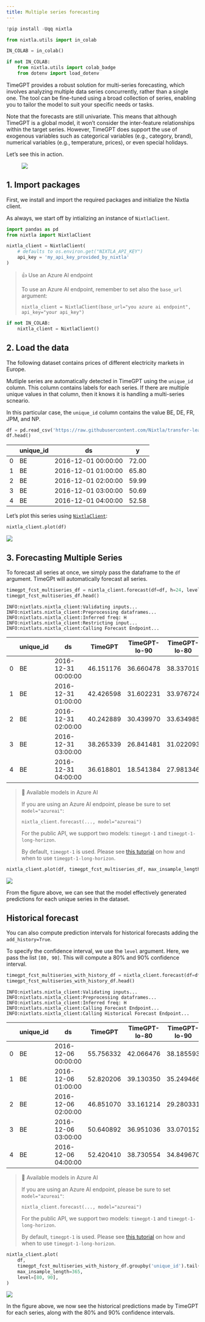 ```yaml
---
title: Multiple series forecasting
---
```



```python
!pip install -Uqq nixtla
```



```python
from nixtla.utils import in_colab
```



```python
IN_COLAB = in_colab()
```



```python
if not IN_COLAB:
    from nixtla.utils import colab_badge
    from dotenv import load_dotenv
```


TimeGPT provides a robust solution for multi-series forecasting, which
involves analyzing multiple data series concurrently, rather than a
single one. The tool can be fine-tuned using a broad collection of
series, enabling you to tailor the model to suit your specific needs or
tasks.

Note that the forecasts are still univariate. This means that although
TimeGPT is a global model, it won’t consider the inter-feature
relationships within the target series. However, TimeGPT does support
the use of exogenous variables such as categorical variables (e.g.,
category, brand), numerical variables (e.g., temperature, prices), or
even special holidays.

Let’s see this in action.

<figure>
<a
href="https://colab.research.google.com/github/Nixtla/nixtla/blob/main/nbs/docs/tutorials/05_multiple_series.ipynb"><img
src="https://colab.research.google.com/assets/colab-badge.svg" /></a>
</figure>

## 1. Import packages

First, we install and import the required packages and initialize the
Nixtla client.

As always, we start off by intializing an instance of `NixtlaClient`.

```python
import pandas as pd
from nixtla import NixtlaClient
```


```python
nixtla_client = NixtlaClient(
    # defaults to os.environ.get("NIXTLA_API_KEY")
    api_key = 'my_api_key_provided_by_nixtla'
)
```

> 👍 Use an Azure AI endpoint
>
> To use an Azure AI endpoint, remember to set also the `base_url`
> argument:
>
> `nixtla_client = NixtlaClient(base_url="you azure ai endpoint", api_key="your api_key")`


```python
if not IN_COLAB:
    nixtla_client = NixtlaClient()
```


## 2. Load the data

The following dataset contains prices of different electricity markets
in Europe.

Mutliple series are automatically detected in TimeGPT using the
`unique_id` column. This column contains labels for each series. If
there are multiple unique values in that column, then it knows it is
handling a multi-series scneario.

In this particular case, the `unique_id` column contains the value BE,
DE, FR, JPM, and NP.

```python
df = pd.read_csv('https://raw.githubusercontent.com/Nixtla/transfer-learning-time-series/main/datasets/electricity-short.csv')
df.head()
```

|     | unique_id | ds                  | y     |
|-----|-----------|---------------------|-------|
| 0   | BE        | 2016-12-01 00:00:00 | 72.00 |
| 1   | BE        | 2016-12-01 01:00:00 | 65.80 |
| 2   | BE        | 2016-12-01 02:00:00 | 59.99 |
| 3   | BE        | 2016-12-01 03:00:00 | 50.69 |
| 4   | BE        | 2016-12-01 04:00:00 | 52.58 |

Let’s plot this series using
[`NixtlaClient`](https://nixtlaverse.nixtla.io/nixtla/nixtla_client.html#nixtlaclient):

```python
nixtla_client.plot(df)
```

![](05_multiple_series_files/figure-markdown_strict/cell-11-output-1.png)

## 3. Forecasting Multiple Series

To forecast all series at once, we simply pass the dataframe to the `df`
argument. TimeGPt will automatically forecast all series.

```python
timegpt_fcst_multiseries_df = nixtla_client.forecast(df=df, h=24, level=[80, 90])
timegpt_fcst_multiseries_df.head()
```

``` text
INFO:nixtlats.nixtla_client:Validating inputs...
INFO:nixtlats.nixtla_client:Preprocessing dataframes...
INFO:nixtlats.nixtla_client:Inferred freq: H
INFO:nixtlats.nixtla_client:Restricting input...
INFO:nixtlats.nixtla_client:Calling Forecast Endpoint...
```

|     | unique_id | ds                  | TimeGPT   | TimeGPT-lo-90 | TimeGPT-lo-80 | TimeGPT-hi-80 | TimeGPT-hi-90 |
|-----|-----------|---------------------|-----------|---------------|---------------|---------------|---------------|
| 0   | BE        | 2016-12-31 00:00:00 | 46.151176 | 36.660478     | 38.337019     | 53.965334     | 55.641875     |
| 1   | BE        | 2016-12-31 01:00:00 | 42.426598 | 31.602231     | 33.976724     | 50.876471     | 53.250964     |
| 2   | BE        | 2016-12-31 02:00:00 | 40.242889 | 30.439970     | 33.634985     | 46.850794     | 50.045809     |
| 3   | BE        | 2016-12-31 03:00:00 | 38.265339 | 26.841481     | 31.022093     | 45.508585     | 49.689197     |
| 4   | BE        | 2016-12-31 04:00:00 | 36.618801 | 18.541384     | 27.981346     | 45.256256     | 54.696218     |

> 📘 Available models in Azure AI
>
> If you are using an Azure AI endpoint, please be sure to set
> `model="azureai"`:
>
> `nixtla_client.forecast(..., model="azureai")`
>
> For the public API, we support two models: `timegpt-1` and
> `timegpt-1-long-horizon`.
>
> By default, `timegpt-1` is used. Please see [this
> tutorial](https://docs.nixtla.io/docs/tutorials-long_horizon_forecasting)
> on how and when to use `timegpt-1-long-horizon`.

```python
nixtla_client.plot(df, timegpt_fcst_multiseries_df, max_insample_length=365, level=[80, 90])
```

![](05_multiple_series_files/figure-markdown_strict/cell-13-output-1.png)

From the figure above, we can see that the model effectively generated
predictions for each unique series in the dataset.

## Historical forecast

You can also compute prediction intervals for historical forecasts
adding the `add_history=True`.

To specify the confidence interval, we use the `level` argument. Here,
we pass the list `[80, 90]`. This will compute a 80% and 90% confidence
interval.

```python
timegpt_fcst_multiseries_with_history_df = nixtla_client.forecast(df=df, h=24, level=[80, 90], add_history=True)
timegpt_fcst_multiseries_with_history_df.head()
```

``` text
INFO:nixtlats.nixtla_client:Validating inputs...
INFO:nixtlats.nixtla_client:Preprocessing dataframes...
INFO:nixtlats.nixtla_client:Inferred freq: H
INFO:nixtlats.nixtla_client:Calling Forecast Endpoint...
INFO:nixtlats.nixtla_client:Calling Historical Forecast Endpoint...
```

|     | unique_id | ds                  | TimeGPT   | TimeGPT-lo-80 | TimeGPT-lo-90 | TimeGPT-hi-80 | TimeGPT-hi-90 |
|-----|-----------|---------------------|-----------|---------------|---------------|---------------|---------------|
| 0   | BE        | 2016-12-06 00:00:00 | 55.756332 | 42.066476     | 38.185593     | 69.446188     | 73.327072     |
| 1   | BE        | 2016-12-06 01:00:00 | 52.820206 | 39.130350     | 35.249466     | 66.510062     | 70.390946     |
| 2   | BE        | 2016-12-06 02:00:00 | 46.851070 | 33.161214     | 29.280331     | 60.540926     | 64.421810     |
| 3   | BE        | 2016-12-06 03:00:00 | 50.640892 | 36.951036     | 33.070152     | 64.330748     | 68.211632     |
| 4   | BE        | 2016-12-06 04:00:00 | 52.420410 | 38.730554     | 34.849670     | 66.110266     | 69.991150     |

> 📘 Available models in Azure AI
>
> If you are using an Azure AI endpoint, please be sure to set
> `model="azureai"`:
>
> `nixtla_client.forecast(..., model="azureai")`
>
> For the public API, we support two models: `timegpt-1` and
> `timegpt-1-long-horizon`.
>
> By default, `timegpt-1` is used. Please see [this
> tutorial](https://docs.nixtla.io/docs/tutorials-long_horizon_forecasting)
> on how and when to use `timegpt-1-long-horizon`.

```python
nixtla_client.plot(
    df, 
    timegpt_fcst_multiseries_with_history_df.groupby('unique_id').tail(365 + 24), 
    max_insample_length=365, 
    level=[80, 90],
)
```

![](05_multiple_series_files/figure-markdown_strict/cell-15-output-1.png)

In the figure above, we now see the historical predictions made by
TimeGPT for each series, along with the 80% and 90% confidence
intervals.

